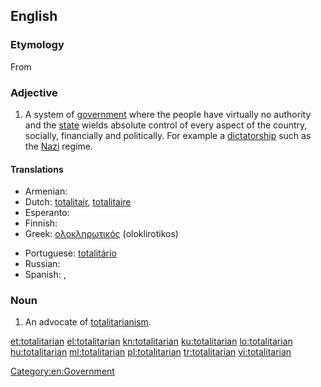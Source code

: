 ==English==

===Etymology===
From {{etyl|it|en}} {{term|totalitario||lang=it|complete, absolute, totalitarian}} {{suffix||an}}

===Adjective===
{{en-adj}}

# A system of [[government]] where the people have virtually no authority and the [[state]] wields absolute control of every aspect of the country, socially, financially and politically. For example a [[dictatorship]] such as the [[Nazi]] regime.
[[Category:en:Government]]

====Translations====
{{trans-top|related to the system of government}}
* Armenian: {{t|hy|ամբողջատիրական|tr=ambołǰatirakan|sc=Armn}}
* Dutch: [[totalitair]], [[totalitaire]]
* Esperanto: {{t|eo|totalisma}}
* Finnish: {{t-|fi|totalitaarinen}}
* Greek: [[ολοκληρωτικός]] (oloklirotikos) {{m}}
{{trans-mid}}
* Portuguese: [[totalitário]]
* Russian: {{t|ru|тоталитарный|tr=totalitárnyj|sc=Cyrl}}
* Spanish: {{t|es|totalitario|m}}, {{t|es|totalitaria|f}}
{{trans-bottom}}

===Noun===
{{en-noun}}

# An advocate of [[totalitarianism]].

[[et:totalitarian]]
[[el:totalitarian]]
[[kn:totalitarian]]
[[ku:totalitarian]]
[[lo:totalitarian]]
[[hu:totalitarian]]
[[ml:totalitarian]]
[[pl:totalitarian]]
[[tr:totalitarian]]
[[vi:totalitarian]]